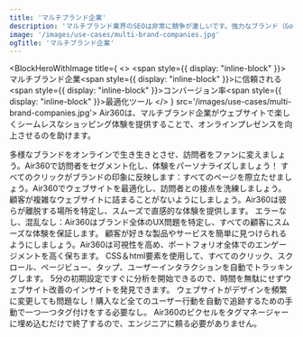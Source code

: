 ```yaml
---
title: 'マルチブランド企業'
description: 'マルチブランド業界のSEOは非常に競争が激しいです。強力なブランド（Googleを含む）が検索結果を支配しており、非効率性の余地はほとんどありません。'
image: '/images/use-cases/multi-brand-companies.jpg'
ogTitle: 'マルチブランド企業'
---
```


<BlockHeroWithImage title={
    <>
      <span style={{ display: "inline-block" }}>マルチブランド企業</span><span style={{ display: "inline-block" }}>に信頼される</span><span style={{ display: "inline-block" }}>コンバージョン率</span><span style={{ display: "inline-block" }}>最適化ツール</span>
    </>
  } src='/images/use-cases/multi-brand-companies.jpg'>
  Air360は、マルチブランド企業がウェブサイトで楽しくシームレスなショッピング体験を提供することで、オンラインプレゼンスを向上させるのを助けます。
</BlockHeroWithImage>

<SlideFeature title='Air360でマルチブランド企業の成長を加速'>
  <Slide title='コンバージョンにつながる体験を' src='/images/use-cases/slides/slide1.webp' shadow={false}>
    多様なブランドをオンラインで生き生きとさせ、訪問者をファンに変えましょう。Air360で訪問者をセグメント化し、体験をパーソナライズしましょう！
  </Slide>
  <Slide title='各ページの最高のバージョンを' src='/images/use-cases/slides/slide2.webp' shadow={false}>
    すべてのクリックがブランドの印象に反映します：すべてのページを際立たせましょう。Air360でウェブサイトを最適化し、訪問者との接点を洗練しましょう。
  </Slide>
  <Slide title='購入体験をシンプルに' src='/images/use-cases/slides/slide3.webp' shadow={false}>
    顧客が複雑なウェブサイトに詰まることがないようにしましょう。Air360は彼らが離脱する場所を特定し、スムーズで直感的な体験を提供します。
  </Slide>
  <Slide title='サイトをスムーズに運営' src='/images/use-cases/slides/slide4.webp' shadow={false}>
    エラーなし、混乱なし：Air360はブランド全体のUX問題を特定し、すべての顧客にスムーズな体験を保証します。
  </Slide>
  <Slide title='お客様の幸せを第一に' src='/images/use-cases/slides/slide5.webp' shadow={false}>
    顧客が好きな製品やサービスを簡単に見つけられるようにしましょう。Air360は可視性を高め、ポートフォリオ全体でのエンゲージメントを高く保ちます。
  </Slide>
</SlideFeature>

<GalleryBlocks title='Air360の強み'>
  <Block title='自動トラッキング' icon='robot-astromech' color='orange'>
    CSS＆html要素を使用して、すべてのクリック、スクロール、ページビュー、タップ、ユーザーインタラクションを自動でトラッキングします。
  </Block>
  <Block title='すぐに分析を開始' icon='bolt' color='purple'>
    5分の初期設定ですぐに分析を開始できるので、時間を無駄にせずウェブサイト改善のインサイトを発見できます。
  </Block>
  <Block title='タグ不要' icon='tag' color='orange'>
    ウェブサイトがデザインを頻繁に変更しても問題なし！購入など全てのユーザー行動を自動で追跡するための手動で一つ一つタグ付けをする必要なし。
  </Block>
  <Block title='ノーコード' icon='code' color='purple'>
    Air360のピクセルをタグマネージャーに埋め込むだけで終了するので、エンジニアに頼る必要がありません。
  </Block>
</GalleryBlocks>

<BlockSection lp>
  <LaundryList items={['コンバージョンにつながる体験を', '各ページの最高のバージョンを', '購入体験をシンプルに', 'サイトをスムーズに運営', 'お客様の幸せを第一に']} />
</BlockSection>

<BlockFeature title='最高のユーザー体験を作成するために必要なすべて'>
  <Feature name='自動トラッキング' icon='robot-astromech' />
  <Feature name='カスタムデータ収集' icon='database' />
  <Feature name='コード不要のエラー検出' icon='message-exclamation' />
  <Feature name='高度なセグメント' icon='square-kanban' />
  <Feature name='ファネル分析' icon='filter-circle-dollar' />
  <Feature name='ユーザージャーニー' icon='cart-shopping' />
  <Feature name='オンページ分析' icon='user-magnifying-glass' />
  <Feature name='セッションリプレイ' icon='clapperboard-play' />
</BlockFeature>

<BlockSection className='mb-15'>
  <IncreaseConversion />
</BlockSection>
